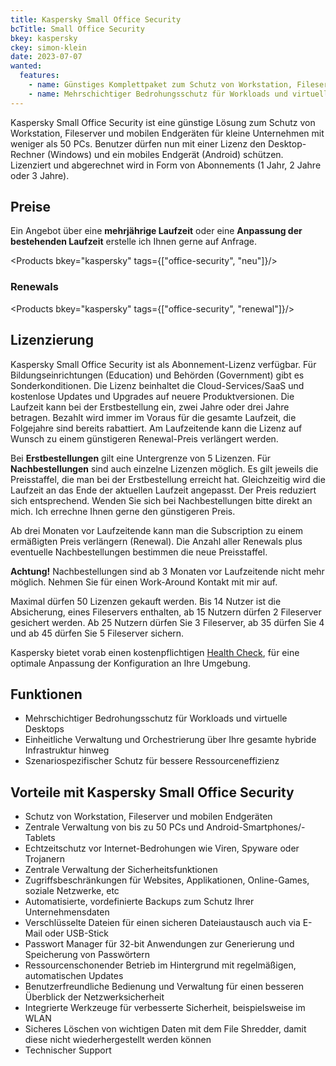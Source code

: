 ```yaml
---
title: Kaspersky Small Office Security
bcTitle: Small Office Security
bkey: kaspersky
ckey: simon-klein
date: 2023-07-07
wanted:
  features:
    - name: Günstiges Komplettpaket zum Schutz von Workstation, Fileserver und mobilen Endgeräten
    - name: Mehrschichtiger Bedrohungsschutz für Workloads und virtuelle Desktops für Unternehmen mit bis zu 50 Arbeitsplätzen
---
```




<Intro>

  Kaspersky Small Office Security ist eine günstige Lösung zum Schutz von Workstation, Fileserver und mobilen Endgeräten für kleine Unternehmen mit weniger als 50 PCs. Benutzer dürfen nun mit einer Lizenz den Desktop-Rechner (Windows) und ein mobiles Endgerät (Android) schützen. Lizenziert und abgerechnet wird in Form von Abonnements (1 Jahr, 2 Jahre oder 3 Jahre).

</Intro>

<TOC />



## Preise



<Info>

  Ein Angebot über eine **mehrjährige Laufzeit** oder eine **Anpassung der bestehenden Laufzeit** erstelle ich Ihnen gerne auf Anfrage.



</Info>


<Products bkey="kaspersky" tags={["office-security", "neu"]}/>



### Renewals


<Products bkey="kaspersky" tags={["office-security", "renewal"]}/>





## Lizenzierung

 Kaspersky Small Office Security ist als Abonnement-Lizenz verfügbar. Für Bildungseinrichtungen (Education) und Behörden (Government) gibt es Sonderkonditionen. Die Lizenz beinhaltet die Cloud-Services/SaaS und kostenlose Updates und Upgrades auf neuere Produktversionen. Die Laufzeit kann bei der Erstbestellung ein, zwei Jahre oder drei Jahre betragen. Bezahlt wird immer im Voraus für die gesamte Laufzeit, die Folgejahre sind bereits rabattiert. Am Laufzeitende kann die Lizenz auf Wunsch zu einem günstigeren Renewal-Preis verlängert werden.

 Bei **Erstbestellungen** gilt eine Untergrenze von 5 Lizenzen. Für **Nachbestellungen** sind auch einzelne Lizenzen möglich. Es gilt jeweils die Preisstaffel, die man bei der Erstbestellung erreicht hat. Gleichzeitig wird die Laufzeit an das Ende der aktuellen Laufzeit angepasst. Der Preis reduziert sich entsprechend. Wenden Sie sich bei Nachbestellungen bitte direkt an mich. Ich errechne Ihnen gerne den günstigeren Preis.

 Ab drei Monaten vor Laufzeitende kann man die Subscription zu einem ermäßigten Preis verlängern (Renewal). Die Anzahl aller Renewals plus eventuelle Nachbestellungen bestimmen die neue Preisstaffel.

 **Achtung!** Nachbestellungen sind ab 3 Monaten vor Laufzeitende nicht mehr möglich. Nehmen Sie für einen Work-Around Kontakt mit mir auf.

 Maximal dürfen 50 Lizenzen gekauft werden. Bis 14 Nutzer ist die Absicherung, eines Fileservers enthalten, ab 15 Nutzern dürfen 2 Fileserver gesichert werden. Ab 25 Nutzern dürfen Sie 3 Fileserver, ab 35 dürfen Sie 4 und ab 45 dürfen Sie 5 Fileserver sichern.



<Info>

 Kaspersky bietet vorab einen kostenpflichtigen [Health Check](/hersteller/kaspersky/health-check/), für eine optimale Anpassung der Konfiguration an Ihre Umgebung.

</Info>



## Funktionen


 - Mehrschichtiger Bedrohungsschutz für Workloads und virtuelle Desktops
 - Einheitliche Verwaltung und Orchestrierung über Ihre gesamte hybride Infrastruktur hinweg
 - Szenariospezifischer Schutz für bessere Ressourceneffizienz


## Vorteile mit Kaspersky Small Office Security

 - Schutz von Workstation, Fileserver und mobilen Endgeräten
 - Zentrale Verwaltung von bis zu 50 PCs und Android-Smartphones/-Tablets
 - Echtzeitschutz vor Internet-Bedrohungen wie Viren, Spyware oder Trojanern
 - Zentrale Verwaltung der Sicherheitsfunktionen
 - Zugriffsbeschränkungen für Websites, Applikationen, Online-Games, soziale Netzwerke, etc
 - Automatisierte, vordefinierte Backups zum Schutz Ihrer Unternehmensdaten
 - Verschlüsselte Dateien für einen sicheren Dateiaustausch auch via E-Mail oder USB-Stick
 - Passwort Manager für 32-bit Anwendungen zur Generierung und Speicherung von Passwörtern
 - Ressourcenschonender Betrieb im Hintergrund mit regelmäßigen, automatischen Updates
 - Benutzerfreundliche Bedienung und Verwaltung für einen besseren Überblick der Netzwerksicherheit
 - Integrierte Werkzeuge für verbesserte Sicherheit, beispielsweise im WLAN
 - Sicheres Löschen von wichtigen Daten mit dem File Shredder, damit diese nicht wiederhergestellt werden können
 - Technischer Support
